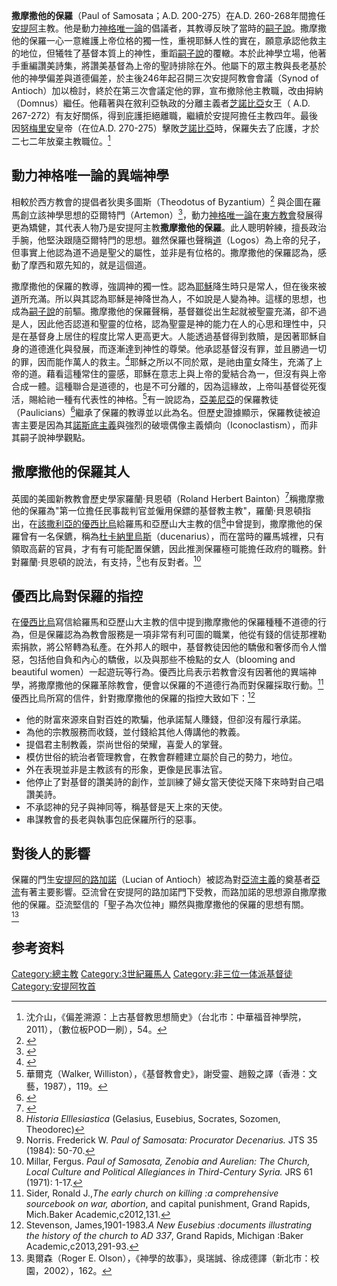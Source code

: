 {{維基化|time=2020-06-04}}

'''撒摩撒他的保羅'''（Paul of Samosata；A.D. 200-275）在A.D. 260-268年間擔任[[安提阿|安提阿]]主教。他是動力[[神格唯一論|神格唯一論]]的倡議者，其教導反映了當時的[[嗣子說|嗣子說]]。撒摩撒他的保羅一心一意維護上帝位格的獨一性，重視耶穌人性的實在，願意承認他救主的地位，但犧牲了基督本質上的神性，重蹈[[嗣子說|嗣子說]]的覆轍。本於此神學立場，他著手重編讚美詩集，將讚美基督為上帝的聖詩排除在外。他屬下的眾主教與長老基於他的神學偏差與道德偏差，於主後246年起召開三次安提阿教會會議（Synod of Antioch）加以檢討，終於在第三次會議定他的罪，宣布撤除他主教職，改由拇納（Domnus）繼任。他藉著與在敘利亞執政的分離主義者[[芝诺比娅|芝諾比亞]]女王（ A.D. 267-272）有友好關係，得到庇護拒絕離職，繼續於安提阿擔任主教四年。最後因[[努梅里安|努梅里安]]皇帝（在位A.D. 270-275）擊敗[[芝諾比亞|芝諾比亞]]時，保羅失去了庇護，才於二七二年放棄主教職位。<ref>沈介山，《偏差溯源：上古基督教思想簡史》（台北市：中華福音神學院，2011），（數位板POD一刷），54。</ref>

== 動力神格唯一論的異端神學 ==
相較於西方教會的提倡者狄奧多圖斯（Theodotus of Byzantium）<ref>{{Cite journal|title=Theodotus of Byzantium|url=https://en.wikipedia.org/w/index.php?title=Theodotus_of_Byzantium&oldid=943642778|date=2020-03-03|journal=Wikipedia|language=en}}</ref> 與企圖在羅馬創立該神學思想的亞爾特門（Artemon）<ref>{{Cite journal|title=Artemon|url=https://en.wikipedia.org/w/index.php?title=Artemon&oldid=951744179|date=2020-04-18|journal=Wikipedia|language=en}}</ref>，動力[[神格唯一論|神格唯一論]]在[[東方基督教|東方教會]]發展得更為矯健，其代表人物乃是安提阿主教'''撒摩撒他的保羅'''。此人聰明幹練，擅長政治手腕，他堅決跟隨亞爾特門的思想。雖然保羅也聲稱[[邏各斯|道]]（Logos）為上帝的兒子，但事實上他認為道不過是聖父的屬性，並非是有位格的。撒摩撒他的保羅認為，感動了摩西和眾先知的，就是這個道。

撒摩撒他的保羅的教導，強調神的獨一性。認為[[耶穌|耶穌]]降生時只是常人，但在後來被[[邏各斯|道]]所充滿。所以與其認為耶穌是神降世為人，不如說是人變為神。這樣的思想，也成為[[嗣子說|嗣子說]]的前驅。撒摩撒他的保羅聲稱，基督雖從出生起就被聖靈充滿，卻不過是人，因此他否認道和聖靈的位格，認為聖靈是神的能力在人的心思和理性中，只是在基督身上居住的程度比常人更高更大。人能透過基督得到救贖，是因著耶穌自身的道德進化與發展，而逐漸達到神性的尊榮。他承認基督沒有罪，並且勝過一切的罪，因而能作萬人的救主。<ref>{{Cite web |url=http://ekklesiahistory.fttt.org.tw/big5/book07/chapter27.htm |title=存档副本 |access-date=2020-05-29 |archive-date=2008-11-20 |archive-url=https://web.archive.org/web/20081120081713/http://ekklesiahistory.fttt.org.tw/big5/book07/chapter27.htm |dead-url=no }}</ref>耶穌之所以不同於眾，是祂由童女降生，充滿了上帝的道。藉看這種常住的靈感，耶穌在意志上與上帝的愛結合為一，但沒有與上帝合成一體。這種聯合是道德的，也是不可分離的，因為這緣故，上帝叫基督從死復活，賜給祂一種有代表性的神格。<ref>華爾克（Walker, Williston），《基督教會史》，謝受靈、趙毅之譯（香港：文藝，1987），119。</ref>有一說認為，[[亞美尼亞|亞美尼亞]]的保羅教徒（Paulicians）<ref>{{Cite journal|title=Paulicianism|url=https://en.wikipedia.org/w/index.php?title=Paulicianism&oldid=954803829|date=2020-05-04|journal=Wikipedia|language=en}}</ref>繼承了保羅的教導並以此為名。但歷史證據顯示，保羅教徒被迫害主要是因為其[[諾斯底主義|諾斯底主義]]與強烈的破壞偶像主義傾向（Iconoclastism），而非其嗣子說神學觀點。

== 撒摩撒他的保羅其人 ==
英國的美國新教教會歷史學家羅蘭·貝恩頓（Roland Herbert Bainton）<ref>{{Cite journal|title=Roland Bainton|url=https://en.wikipedia.org/w/index.php?title=Roland_Bainton&oldid=953079364|date=2020-04-25|journal=Wikipedia|language=en}}</ref>稱撒摩撒他的保羅為"第一位擔任民事裁判官並僱用保鏢的基督教主教"，羅蘭·貝恩頓指出，在[[該撒利亞的優西比烏|該撒利亞的優西比烏]]給羅馬和亞歷山大主教的信<ref>''Historia Elllesiastica'' (Gelasius, Eusebius, Socrates, Sozomen, Theodorec)
</ref>中曾提到，撒摩撒他的保羅曾有一名保鑣，稱為[[杜卡納里烏斯|杜卡納里烏斯]]（ducenarius），而在當時的羅馬城裡，只有領取高薪的官員，才有有可能配置保鑣，因此推測保羅極可能擔任政府的職務。針對羅蘭·貝恩頓的說法，有支持，<ref>Norris. Frederick W. ''Paul of Samosata: Procurator Decenarius.'' JTS 35 (1984): 50-70.
</ref>也有反對者。<ref>Millar, Fergus. ''Paul of Samosata, Zenobia and Aurelian: The Church, Local Culture and Political Allegiances in Third-Century Syria.'' JRS 61 (1971): 1-17.
</ref>

== 優西比烏對保羅的指控 ==
在[[該撒利亞的優西比烏|優西比烏]]寫信給羅馬和亞歷山大主教的信中提到撒摩撒他的保羅種種不道德的行為，但是保羅認為為教會服務是一項非常有利可圖的職業，他從有錢的信徒那裡勒索捐款，將公帑轉為私產。在外邦人的眼中，基督教徒因他的驕傲和奢侈而令人憎惡，包括他自負和內心的驕傲，以及與那些不檢點的女人（blooming and beautiful women）一起遊玩等行為。優西比烏表示若教會沒有因著他的異端神學，將撒摩撒他的保羅革除教會，便會以保羅的不道德行為而對保羅採取行動。<ref>Sider, Ronald J.,''The early church on killing :a comprehensive sourcebook on war, abortion'', and capital punishment, Grand Rapids, Mich.Baker Academic,c2012,131.
</ref>優西比烏所寫的信件，針對撒摩撒他的保羅的指控大致如下：<ref>Stevenson, James,1901-1983.'' A New Eusebius :documents illustrating the history of the church to AD 337'', Grand Rapids, Michigan :Baker Academic,c2013,291-93.</ref>

* 他的財富來源來自對百姓的欺騙，他承諾幫人賺錢，但卻沒有履行承諾。
* 為他的宗教服務而收錢，並付錢給其他人傳講他的教義。
* 提倡君主制教義，崇尚世俗的榮耀，喜愛人的掌聲。
* 模仿世俗的統治者管理教會，在教會群體建立屬於自己的勢力，地位。
* 外在表現並非是主教該有的形象，更像是民事法官。
* 他停止了對基督的讚美詩的創作，並訓練了婦女當天使從天降下來時對自己唱讚美詩。
* 不承認神的兒子與神同等，稱基督是天上來的天使。
* 串謀教會的長老與執事包庇保羅所行的惡事。

== 對後人的影響 ==
保羅的門生[[安提阿的路加諾|安提阿的路加諾]]（Lucian of Antioch）被認為對[[亞流主義|亞流主義]]的奠基者[[亞流|亞流]]有著主要影響。亞流曾在安提阿的路加諾門下受教，而路加諾的思想源自撒摩撒他的保羅。亞流堅信的「聖子為次位神」顯然與撒摩撒他的保羅的思想有關。<br /><ref>奧爾森（Roger E. Olson），《神學的故事》，吳瑞誠、徐成德譯（新北市：校園，2002），162。</ref>

==参考资料==
<references />
[[Category:總主教|Category:總主教]]
[[Category:3世紀羅馬人|Category:3世紀羅馬人]]
[[Category:非三位一体派基督徒|Category:非三位一体派基督徒]]
[[Category:安提阿牧首|Category:安提阿牧首]]